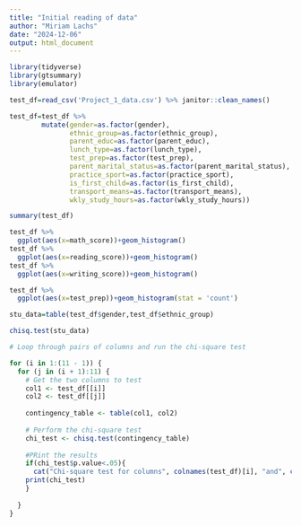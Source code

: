 ```yaml
---
title: "Initial reading of data"
author: "Miriam Lachs"
date: "2024-12-06"
output: html_document
---
```


```r
library(tidyverse)
library(gtsummary)
library(emulator)
```

```r
test_df=read_csv('Project_1_data.csv') %>% janitor::clean_names() 

test_df=test_df %>% 
        mutate(gender=as.factor(gender),
               ethnic_group=as.factor(ethnic_group),
               parent_educ=as.factor(parent_educ),
               lunch_type=as.factor(lunch_type),
               test_prep=as.factor(test_prep),
               parent_marital_status=as.factor(parent_marital_status),
               practice_sport=as.factor(practice_sport),
               is_first_child=as.factor(is_first_child),
               transport_means=as.factor(transport_means),
               wkly_study_hours=as.factor(wkly_study_hours)) 
```

```r
summary(test_df)

test_df %>% 
  ggplot(aes(x=math_score))+geom_histogram()
test_df %>% 
  ggplot(aes(x=reading_score))+geom_histogram()
test_df %>% 
  ggplot(aes(x=writing_score))+geom_histogram()

test_df %>% 
  ggplot(aes(x=test_prep))+geom_histogram(stat = 'count')
```

```r
stu_data=table(test_df$gender,test_df$ethnic_group)

chisq.test(stu_data)
```

```r

# Loop through pairs of columns and run the chi-square test

for (i in 1:(11 - 1)) {
  for (j in (i + 1):11) {
    # Get the two columns to test
    col1 <- test_df[[i]]
    col2 <- test_df[[j]]
    
    contingency_table <- table(col1, col2)
    
    # Perform the chi-square test
    chi_test <- chisq.test(contingency_table)
    
    #PRint the results 
    if(chi_test$p.value<.05){
      cat("Chi-square test for columns", colnames(test_df)[i], "and", colnames(test_df)[j], "\n")
    print(chi_test)
    }
    
  }
}
```

